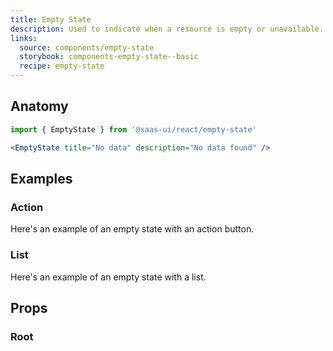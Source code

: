 ```yaml
---
title: Empty State
description: Used to indicate when a resource is empty or unavailable.
links:
  source: components/empty-state
  storybook: components-empty-state--basic
  recipe: empty-state
---
```


<ExampleTabs name="empty-state-basic" />

## Anatomy

```jsx
import { EmptyState } from '@saas-ui/react/empty-state'
```

```jsx
<EmptyState title="No data" description="No data found" />
```

## Examples

### Action

Here's an example of an empty state with an action button.

<ExampleTabs name="empty-state-with-action" />

### List

Here's an example of an empty state with a list.

<ExampleTabs name="empty-state-with-list" />

## Props

### Root

<PropTable component="EmptyState" part="Root" />

